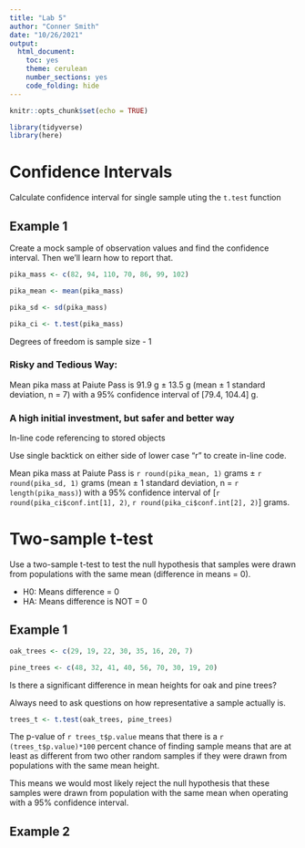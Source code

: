 ```yaml
---
title: "Lab 5"
author: "Conner Smith"
date: "10/26/2021"
output: 
  html_document: 
    toc: yes
    theme: cerulean
    number_sections: yes
    code_folding: hide
---
```


```r
knitr::opts_chunk$set(echo = TRUE)

library(tidyverse)
library(here)
```

# Confidence Intervals

Calculate confidence interval for single sample uting the `t.test` function 

## Example 1

Create a mock sample of observation values and find the confidence interval. Then we'll learn how to report that.

```r
pika_mass <- c(82, 94, 110, 70, 86, 99, 102)

pika_mean <- mean(pika_mass)

pika_sd <- sd(pika_mass)

pika_ci <- t.test(pika_mass)
```

Degrees of freedom is sample size - 1 

### Risky and Tedious Way:

Mean pika mass at Paiute Pass is 91.9 g $\pm$ 13.5 g (mean $\pm$ 1 standard deviation, n = 7) with a 95% confidence interval of [79.4, 104.4] g.

### A high initial investment, but safer and better way 

In-line code referencing to stored objects 

Use single backtick on either side of lower case "r" to create in-line code.

Mean pika mass at Paiute Pass is `r round(pika_mean, 1)` grams $\pm$ `r round(pika_sd, 1)` grams (mean $\pm$ 1 standard deviation, n = `r length(pika_mass)`) with a 95% confidence interval of [`r round(pika_ci$conf.int[1], 2)`, `r round(pika_ci$conf.int[2], 2)`] grams.

# Two-sample t-test 

Use a two-sample t-test to test the null hypothesis that samples were drawn from populations with the same mean (difference in means =  0). 

- H0: Means difference = 0
- HA: Means difference is NOT = 0

## Example 1

```r
oak_trees <- c(29, 19, 22, 30, 35, 16, 20, 7)

pine_trees <- c(48, 32, 41, 40, 56, 70, 30, 19, 20)
```

Is  there a significant difference in mean heights for oak and pine trees?

Always need to ask questions on how representative a sample actually is. 

```r
trees_t <- t.test(oak_trees, pine_trees)
```

The p-value of `r trees_t$p.value` means that there is a `r (trees_t$p.value)*100` percent chance of finding sample means that are at least as different from two other random samples if they were drawn from populations with the same mean height. 

This means we would most likely reject the null hypothesis that these samples were drawn from population with the same mean when operating with a 95% confidence interval. 

## Example 2


